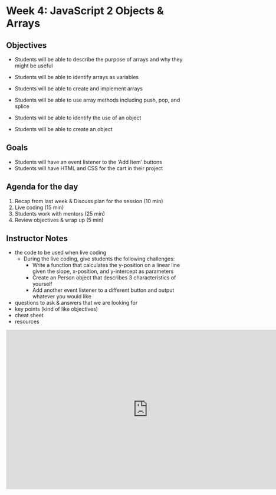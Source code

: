 # Week 4: JavaScript 2 Objects & Arrays

## Objectives

- Students will be able to describe the purpose of arrays and why they might be useful
- Students will be able to identify arrays as variables
- Students will be able to create and implement arrays
- Students will be able to use array methods including push, pop, and splice

- Students will be able to identify the use of an object
- Students will be able to create an object

## Goals

- Students will have an event listener to the 'Add Item' buttons
- Students will have HTML and CSS for the cart in their project

## Agenda for the day

1. Recap from last week & Discuss plan for the session (10 min)
2. Live coding (15 min)
3. Students work with mentors (25 min)
4. Review objectives & wrap up (5 min)

## Instructor Notes

- the code to be used when live coding
  - During the live coding, give students the following challenges:
    - Write a function that calculates the y-position on a linear line given the slope, x-position, and y-intercept as parameters
    - Create an Person object that describes 3 characteristics of yourself
    - Add another event listener to a different button and output whatever you would like
- questions to ask & answers that we are looking for
- key points (kind of like objectives)
- cheat sheet
- resources

<iframe
  width="768"
  height="432"
  src="https://stackblitz.com/edit/js-v2bmsu?file=index.html"
  frameBorder="0"
  scrolling="no"
  allow="fullscreen; clipboard-read; clipboard-write"
  allowfullscreen
></iframe>
